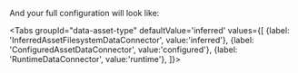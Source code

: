
<PartBatchSpecPassthrough />

And your full configuration will look like:

<Tabs
  groupId="data-asset-type"
  defaultValue='inferred'
  values={[
  {label: 'InferredAssetFilesystemDataConnector', value:'inferred'},
  {label: 'ConfiguredAssetDataConnector', value:'configured'},
  {label: 'RuntimeDataConnector', value:'runtime'},
  ]}>

  <TabItem value="inferred">

```python title="Python" name="inferred datasource_config up to batch_spec_passthrough"
```

  </TabItem>
  <TabItem value="configured">

```python title="Python" name="configured datasource_config up to batch_spec_passthrough"
```

      
  </TabItem>
  <TabItem value="runtime">

```python title="Python" name="runtime datasource_config up to batch_spec_passthrough"
```


  </TabItem>
  </Tabs>